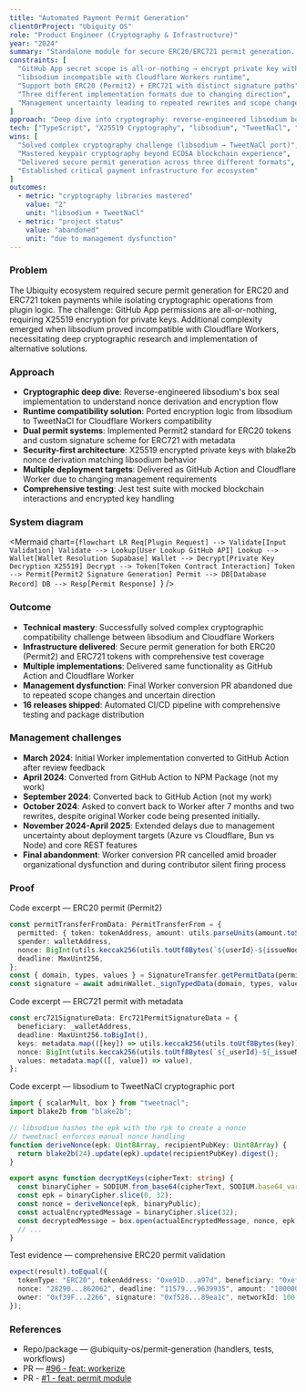 ```yaml
---
title: "Automated Payment Permit Generation"
clientOrProject: "Ubiquity OS"
role: "Product Engineer (Cryptography & Infrastructure)"
year: "2024"
summary: "Standalone module for secure ERC20/ERC721 permit generation. Involved deep cryptography work (X25519/TweetNaCl), three different implementations due to changing requirements, and eventual management dysfunction leading to project abandonment."
constraints: [
  "GitHub App secret scope is all-or-nothing → encrypt private key with X25519",
  "libsodium incompatible with Cloudflare Workers runtime",
  "Support both ERC20 (Permit2) + ERC721 with distinct signature paths",
  "Three different implementation formats due to changing direction",
  "Management uncertainty leading to repeated rewrites and scope changes"
]
approach: "Deep dive into cryptography: reverse-engineered libsodium box seal implementation; ported to TweetNaCl for Workers compatibility; implemented Permit2 for ERC20 and custom ERC721 signatures; built comprehensive test suite."
tech: ["TypeScript", "X25519 Cryptography", "libsodium", "TweetNaCl", "blake2b", "@uniswap/permit2-sdk", "ethers.js", "Supabase", "Jest", "Cloudflare Workers"]
wins: [
  "Solved complex cryptography challenge (libsodium → TweetNaCl port)",
  "Mastered keypair cryptography beyond ECDSA blockchain experience",
  "Delivered secure permit generation across three different formats",
  "Established critical payment infrastructure for ecosystem"
]
outcomes:
  - metric: "cryptography libraries mastered"
    value: "2"
    unit: "libsodium + TweetNaCl"
  - metric: "project status"
    value: "abandoned"
    unit: "due to management dysfunction"
---
```


### Problem
The Ubiquity ecosystem required secure permit generation for ERC20 and ERC721 token payments while isolating cryptographic operations from plugin logic. The challenge: GitHub App permissions are all-or-nothing, requiring X25519 encryption for private keys. Additional complexity emerged when libsodium proved incompatible with Cloudflare Workers, necessitating deep cryptographic research and implementation of alternative solutions.

### Approach
- **Cryptographic deep dive**: Reverse-engineered libsodium's box seal implementation to understand nonce derivation and encryption flow
- **Runtime compatibility solution**: Ported encryption logic from libsodium to TweetNaCl for Cloudflare Workers compatibility
- **Dual permit systems**: Implemented Permit2 standard for ERC20 tokens and custom signature scheme for ERC721 with metadata
- **Security-first architecture**: X25519 encrypted private keys with blake2b nonce derivation matching libsodium behavior
- **Multiple deployment targets**: Delivered as GitHub Action and Cloudflare Worker due to changing management requirements
- **Comprehensive testing**: Jest test suite with mocked blockchain interactions and encrypted key handling


### System diagram

<Mermaid
  chart={`flowchart LR
    Req[Plugin Request] --> Validate[Input Validation]
    Validate --> Lookup[User Lookup GitHub API]
    Lookup --> Wallet[Wallet Resolution Supabase]
    Wallet --> Decrypt[Private Key Decryption X25519]
    Decrypt --> Token[Token Contract Interaction]
    Token --> Permit[Permit2 Signature Generation]
    Permit --> DB[Database Record]
    DB --> Resp[Permit Response]
  `}
/>

### Outcome
- **Technical mastery**: Successfully solved complex cryptographic compatibility challenge between libsodium and Cloudflare Workers
- **Infrastructure delivered**: Secure permit generation for both ERC20 (Permit2) and ERC721 tokens with comprehensive test coverage
- **Multiple implementations**: Delivered same functionality as GitHub Action and Cloudflare Worker
- **Management dysfunction**: Final Worker conversion PR abandoned due to repeated scope changes and uncertain direction
- **16 releases shipped**: Automated CI/CD pipeline with comprehensive testing and package distribution

### Management challenges
- **March 2024**: Initial Worker implementation converted to GitHub Action after review feedback
- **April 2024**: Converted from GitHub Action to NPM Package (not my work)
- **September 2024**: Converted back to GitHub Action (not my work)
- **October 2024**: Asked to convert back to Worker after 7 months and two rewrites, despite original Worker code being presented initially.
- **November 2024-April 2025**: Extended delays due to management uncertainty about deployment targets (Azure vs Cloudflare, Bun vs Node) and core REST features
- **Final abandonment**: Worker conversion PR cancelled amid broader organizational dysfunction and during contributor silent firing process

### Proof
Code excerpt — ERC20 permit (Permit2)

```ts
const permitTransferFromData: PermitTransferFrom = {
  permitted: { token: tokenAddress, amount: utils.parseUnits(amount.toString(), tokenDecimals) },
  spender: walletAddress,
  nonce: BigInt(utils.keccak256(utils.toUtf8Bytes(`${userId}-${issueNodeId}`))),
  deadline: MaxUint256,
};
const { domain, types, values } = SignatureTransfer.getPermitData(permitTransferFromData, PERMIT2_ADDRESS, evmNetworkId);
const signature = await adminWallet._signTypedData(domain, types, values);
```

Code excerpt — ERC721 permit with metadata

```ts
const erc721SignatureData: Erc721PermitSignatureData = {
  beneficiary: _walletAddress,
  deadline: MaxUint256.toBigInt(),
  keys: metadata.map(([key]) => utils.keccak256(utils.toUtf8Bytes(key))),
  nonce: BigInt(utils.keccak256(utils.toUtf8Bytes(`${_userId}-${_issueNodeId}`))),
  values: metadata.map(([, value]) => value),
};
```

Code excerpt — libsodium to TweetNaCl cryptographic port

```ts
import { scalarMult, box } from "tweetnacl";
import blake2b from "blake2b";

// libsodium hashes the epk with the rpk to create a nonce
// tweetnacl enforces manual nonce handling
function deriveNonce(epk: Uint8Array, recipientPubKey: Uint8Array) {
  return blake2b(24).update(epk).update(recipientPubKey).digest();
}

export async function decryptKeys(cipherText: string) {
  const binaryCipher = SODIUM.from_base64(cipherText, SODIUM.base64_variants.URLSAFE_NO_PADDING);
  const epk = binaryCipher.slice(0, 32);
  const nonce = deriveNonce(epk, binaryPublic);
  const actualEncryptedMessage = binaryCipher.slice(32);
  const decryptedMessage = box.open(actualEncryptedMessage, nonce, epk, binaryPrivate);
  // ...
}
```

Test evidence — comprehensive ERC20 permit validation

```ts
expect(result).toEqual({
  tokenType: "ERC20", tokenAddress: "0xe91D...a97d", beneficiary: "0xefC0...b7dd", 
  nonce: "28290...862062", deadline: "11579...9639935", amount: "100000000000000000000", 
  owner: "0xf39F...2266", signature: "0xf528...89ea1c", networkId: 100
});
```

### References
- Repo/package — @ubiquity-os/permit-generation (handlers, tests, workflows)
- PR — [#96 - feat: workerize](https://github.com/ubiquity-os/permit-generation/pull/96 "workerize + improvements")
- PR - [#1 - feat: permit module](https://github.com/ubiquity-os/permit-generation/pull/1)
